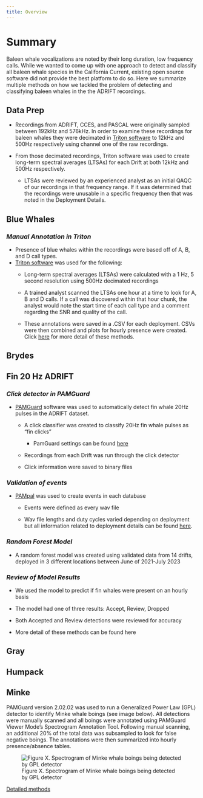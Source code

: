 ```yaml
---
title: Overview
---
```


# Summary

Baleen whale vocalizations are noted by their long duration, low frequency calls. While we wanted to come up with one approach to detect and classify all baleen whale species in the California Current, existing open source software did not provide the best platform to do so. Here we summarize multiple methods on how we tackled the problem of detecting and classifying baleen whales in the the ADRIFT recordings.

## Data Prep

-   Recordings from ADRIFT, CCES, and PASCAL were originally sampled between 192kHz and 576kHz. In order to examine these recordings for baleen whales they were decimated in [Triton software](https://github.com/MarineBioAcousticsRC/Triton) to 12kHz and 500Hz respectively using channel one of the raw recordings.

-   From those decimated recordings, Triton software was used to create long-term spectral averages (LTSAs) for each Drift at both 12kHz and 500Hz respectively.

    -   LTSAs were reviewed by an experienced analyst as an initial QAQC of our recordings in that frequency range. If it was determined that the recordings were unusable in a specific frequency then that was noted in the Deployment Details.

## Blue Whales

### *Manual Annotation in Triton*

-   Presence of blue whales within the recordings were based off of A, B, and D call types.
-   [Triton software](https://github.com/MarineBioAcousticsRC/Triton) was used for the following:
    -   Long-term spectral averages (LTSAs) were calculated with a 1 Hz, 5 second resolution using 500Hz decimated recordings

    -   A trained analyst scanned the LTSAs one hour at a time to look for A, B and D calls. If a call was discovered within that hour chunk, the analyst would note the start time of each call type and a comment regarding the SNR and quality of the call.

    -   These annotations were saved in a .CSV for each deployment. CSVs were then combined and plots for hourly presence were created. Click [here](https://sael-swfsc.github.io/adrift-analysis-methods/content/BaleenWhales/Slides/methodsforloggingbaleenwhales.html#/title-slide) for more detail of these methods.

## Brydes

## Fin 20 Hz ADRIFT 

### *Click detector in PAMGuard*

-   [PAMGuard](https://www.pamguard.org/) software was used to automatically detect fin whale 20Hz pulses in the ADRIFT dataset.
    -   A click classifier was created to classify 20Hz fin whale pulses as "fin clicks"

        -   PamGuard settings can be found [here](https://github.com/SAEL-SWFSC/adrift-analysis-methods/tree/main/content/BaleenWhales/Pamguard%20Settings)

    -   Recordings from each Drift was run through the click detector

    -   Click information were saved to binary files

### *Validation of events*

-   [PAMpal](https://taikisan21.github.io/PAMpal/) was used to create events in each database

    -   Events were defined as every wav file

    -   Wav file lengths and duty cycles varied depending on deployment but all information related to deployment details can be found [here](https://docs.google.com/spreadsheets/d/10bxlwfVOe1LFfj69B_YddxcA0V14m7codYwgD2YncFk/edit#gid=1736197089).

### *Random Forest Model* 

-   A random forest model was created using validated data from 14 drifts, deployed in 3 different locations between June of 2021-July 2023

### *Review of Model Results*

-   We used the model to predict if fin whales were present on an hourly basis

-   The model had one of three results: Accept, Review, Dropped

-   Both Accepted and Review detections were reviewed for accuracy

-   More detail of these methods can be found here

### 

## Gray

## Humpack

## Minke

PAMGuard version 2.02.02 was used to run a Generalized Power Law (GPL) detector to identify Minke whale boings (see image below). All detections were manually scanned and all boings were annotated using PAMGuard Viewer Mode's Spectrogram Annotation Tool. Following manual scanning, an additional 20% of the total data was subsampled to look for false negative boings. The annotations were then summarized into hourly presence/absence tables.

![Figure X. Spectrogram of Minke whale boings being detected by GPL detector](images/MinkeGPLDetections.png)

[Detailed methods](Slides/minkeMethods.qmd)
